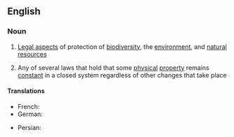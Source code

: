 {{also|conservation-law}}

==English==

===Noun===
{{wikipedia}}
{{en-noun}}

# {{lb|en|biology}} [[law|Legal aspects]] of protection of [[biodiversity]], the [[environment]], and [[natural resources]]
# {{lb|en|physics}} Any of several laws that hold that some [[physical]] [[property]] remains [[constant]] in a closed system regardless of other changes that take place

====Translations====
{{trans-top|physical property remaining constant}}
* French: {{t+|fr|loi de conservation|f}}
* German: {{t+|de|Erhaltungssatz|m}}
{{trans-mid}}
* Persian: {{t|fa|قانون بقاء|sc=fa-Arab}}
{{trans-bottom}}